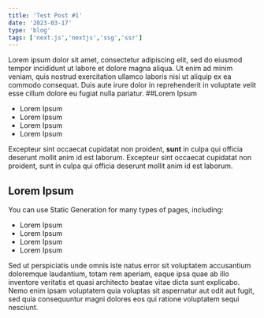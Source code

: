 ```yaml
---
title: 'Test Post #1'
date: '2023-03-17'
type: 'blog'
tags: ['next.js','nextjs','ssg','ssr']
---
```


Lorem ipsum dolor sit amet, consectetur adipiscing elit, sed do eiusmod tempor incididunt ut labore et dolore magna aliqua. Ut enim ad minim veniam, quis nostrud exercitation ullamco laboris nisi ut aliquip ex ea commodo consequat. Duis aute irure dolor in reprehenderit in voluptate velit esse cillum dolore eu fugiat nulla pariatur.
##Lorem Ipsum
- Lorem Ipsum
- Lorem Ipsum
- Lorem Ipsum
- Lorem Ipsum

Excepteur sint occaecat cupidatat non proident, **sunt** in culpa qui officia deserunt mollit anim id est laborum.
Excepteur sint occaecat cupidatat non proident, sunt in culpa qui officia deserunt mollit anim id est laborum.

## Lorem Ipsum

You can use Static Generation for many types of pages, including:

- Lorem Ipsum
- Lorem Ipsum
- Lorem Ipsum
- Lorem Ipsum

Sed ut perspiciatis unde omnis iste natus error sit voluptatem accusantium doloremque laudantium, totam rem aperiam, eaque ipsa quae ab illo inventore veritatis et quasi architecto beatae vitae dicta sunt explicabo. Nemo enim ipsam voluptatem quia voluptas sit aspernatur aut odit aut fugit, sed quia consequuntur magni dolores eos qui ratione voluptatem sequi nesciunt. 